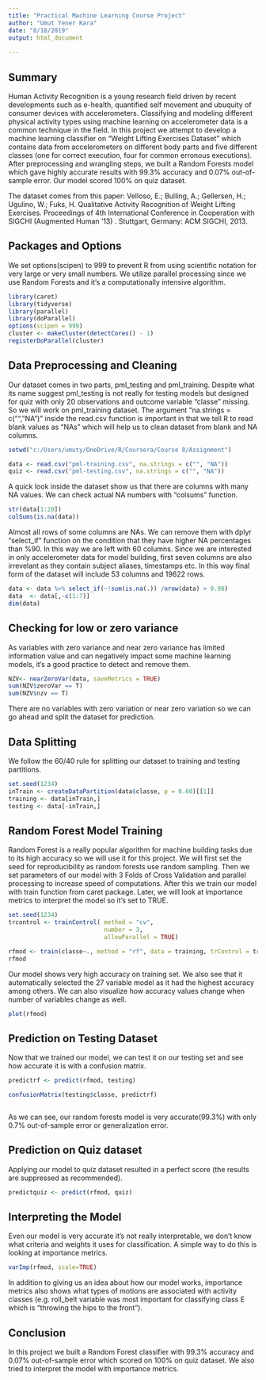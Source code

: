 ---
title: "Practical Machine Learning Course Project"
author: "Umut Yener Kara"
date: "8/18/2019"
output: html_document
  
---



## Summary

Human Activity Recognition is a young research field driven by recent developments such as e-health, quantified self movement and ubuquity of consumer devices with accelerometers. Classifying and modeling different physical activity types using machine learning on accelerometer data is a common technique in the field. In this project we attempt to develop a machine learning classifier on "Weight Lifting Exercises Dataset" which contains data from accelerometers on different body parts and five different classes (one for correct execution, four for common erronous executions). After preprocessing and wrangling steps, we built a Random Forests model which gave highly accurate results with 99.3% accuracy and 0.07% out-of-sample error. Our model scored 100% on quiz dataset. 

The dataset comes from this paper: Velloso, E.; Bulling, A.; Gellersen, H.; Ugulino, W.; Fuks, H. Qualitative Activity Recognition of Weight Lifting Exercises. Proceedings of 4th International Conference in Cooperation with SIGCHI (Augmented Human '13) . Stuttgart, Germany: ACM SIGCHI, 2013. 

## Packages and Options

We set options(scipen) to 999 to prevent R from using scientific notation for very large or very small numbers. We utilize parallel processing since we use Random Forests and it's a computationally intensive algorithm.

```{r setup,include=TRUE, results="hide", message=FALSE, warning=FALSE}

library(caret)
library(tidyverse)
library(parallel)
library(doParallel)
options(scipen = 999)
cluster <- makeCluster(detectCores() - 1)
registerDoParallel(cluster)
```
 
## Data Preprocessing and Cleaning

Our dataset comes in two parts, pml_testing and pml_training. Despite what its name suggest pml_testing is not really for testing models but designed for quiz with only 20 observations and outcome variable "classe" missing. So we will work on pml_training dataset. The argument "na.strings = c("", "NA")" inside the read.csv function is important in that we tell R to read blank values as "NAs" which will help us to clean dataset from blank and NA columns. 

```{r loading}
setwd("c:/Users/umuty/OneDrive/R/Coursera/Course 8/Assignment")

data <- read.csv("pml-training.csv", na.strings = c("", "NA"))
quiz <- read.csv("pml-testing.csv", na.strings = c("", "NA"))

```
A quick look inside the dataset show us that there are columns with many NA values. We can check actual NA numbers with "colsums" function.  
```{r str and colsums}

str(data[1:20])
colSums(is.na(data))

```

Almost all rows of some columns are NAs. We can remove them with dplyr "select_if" function on the condition that they have higher NA percentages than %90. In this way we are left with 60 columns. Since we are interested in only accelerometer data for model building, first seven columns are also irrevelant as they contain subject aliases, timestamps etc. In this way final form of the dataset will include 53 columns and 19622 rows. 

```{r select_if}

data <- data %>% select_if(~!sum(is.na(.)) /nrow(data) > 0.90)
data  <- data[,-c(1:7)]
dim(data)

```
## Checking for low or zero variance

As variables with zero variance and near zero variance has limited information value and can negatively impact some machine learning models, it's a good practice to detect and remove them.

```{r variance, warning=FALSE}

NZV<- nearZeroVar(data, saveMetrics = TRUE)
sum(NZV$zeroVar == T)
sum(NZV$nzv == T)

```

There are no variables with zero variation or near zero variation so we can go ahead and split the dataset for prediction.

## Data Splitting

We follow the 60/40 rule for splitting our dataset to training and testing partitions. 

```{r splitting}
set.seed(1234)
inTrain <- createDataPartition(data$classe, p = 0.60)[[1]]
training <- data[inTrain,]
testing <- data[-inTrain,]

```

## Random Forest Model Training

Random Forest is a really popular algorithm for machine building tasks due to its high accuracy so we will use it for this project. We will first set the seed for reproducibility as random forests use random sampling. Then we set parameters of our model with 3 Folds of Cross Validation and parallel processing to increase speed of computations. After this we train our model with train function from caret package. Later, we will look at importance metrics to interpret the model so it's set to TRUE. 

```{r random forests, cache=TRUE}
set.seed(1234)
trcontrol <- trainControl( method = "cv",
                           number = 3,
                           allowParallel = TRUE)

rfmod <- train(classe~., method = "rf", data = training, trControl = trcontrol, importance = TRUE)
rfmod

```
Our model shows very high accuracy on training set. We also see that it automatically selected the 27 variable model as it had the highest accuracy among others. We can also visualize how accuracy values change when number of variables change as well. 

```{r random forests plot}

plot(rfmod)

```
## Prediction on Testing Dataset

Now that we trained our model, we can test it on our testing set and see how accurate it is with a confusion matrix.

```{r random forests prediction}

predictrf <- predict(rfmod, testing)

confusionMatrix(testing$classe, predictrf)



```
As we can see, our random forests model is very accurate(99.3%) with only 0.7% out-of-sample error or generalization error.

## Prediction on Quiz dataset

Applying our model to quiz dataset resulted in a perfect score (the results are suppressed as recommended). 

```{r random forests quiz prediction, include = TRUE, results="hide"}

predictquiz <- predict(rfmod, quiz)


```

## Interpreting the Model 

Even our model is very accurate it's not really interpretable, we don't know what criteria and weights it uses for classification. A simple way to do this is looking at importance metrics. 

```{r random forests importance}

varImp(rfmod, scale=TRUE)

```
In addition to giving us an idea about how our model works, importance metrics also shows what types of motions are associated with activity classes (e.g. roll_belt variable was most important for classifying class E which is "throwing the hips to the front").

## Conclusion 

In this project we built a Random Forest classifier with 99.3% accuracy and 0.07% out-of-sample error which scored on 100% on quiz dataset. We also tried to interpret the model with importance metrics. 

